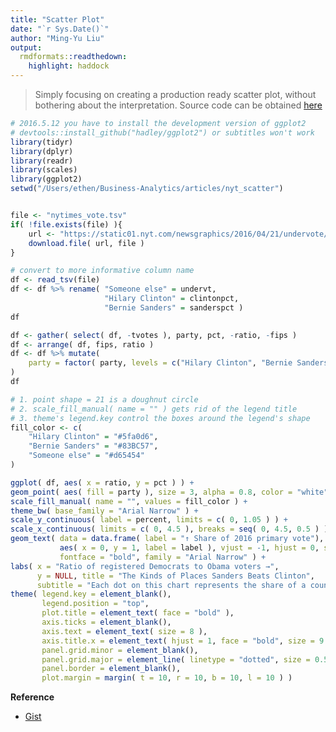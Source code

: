 ```yaml
---
title: "Scatter Plot"
date: "`r Sys.Date()`"
author: "Ming-Yu Liu"
output:
  rmdformats::readthedown:
    highlight: haddock
---
```




> Simply focusing on creating a production ready scatter plot, without bothering about the interpretation. Source code can be obtained [here](https://github.com/ethen8181/Business-Analytics/blob/master/articles/nyt_scatter/nyt_scatter.R)

```r

# 2016.5.12 you have to install the development version of ggplot2
# devtools::install_github("hadley/ggplot2") or subtitles won't work
library(tidyr)
library(dplyr)
library(readr)
library(scales)
library(ggplot2) 
setwd("/Users/ethen/Business-Analytics/articles/nyt_scatter")


file <- "nytimes_vote.tsv"
if( !file.exists(file) ){
	url <- "https://static01.nyt.com/newsgraphics/2016/04/21/undervote/ad8bd3e44231c1091e75621b9f27fe31d116999f/data.tsv"
	download.file( url, file )
}

# convert to more informative column name
df <- read_tsv(file)
df <- df %>% rename( "Someone else" = undervt, 
					 "Hilary Clinton" = clintonpct, 
					 "Bernie Sanders" = sanderspct )
df

df <- gather( select( df, -tvotes ), party, pct, -ratio, -fips )
df <- arrange( df, fips, ratio )
df <- df %>% mutate( 
	party = factor( party, levels = c("Hilary Clinton", "Bernie Sanders", "Someone else" ) )
)
df

```

```r

# 1. point shape = 21 is a doughnut circle
# 2. scale_fill_manual( name = "" ) gets rid of the legend title
# 3. theme's legend.key control the boxes around the legend's shape
fill_color <- c( 
	"Hilary Clinton" = "#5fa0d6",
	"Bernie Sanders" = "#83BC57",
	"Someone else" = "#d65454" 
)

ggplot( df, aes( x = ratio, y = pct ) ) + 
geom_point( aes( fill = party ), size = 3, alpha = 0.8, color = "white", shape = 21 ) + 
scale_fill_manual( name = "", values = fill_color ) +
theme_bw( base_family = "Arial Narrow" ) + 
scale_y_continuous( label = percent, limits = c( 0, 1.05 ) ) +
scale_x_continuous( limits = c( 0, 4.5 ), breaks = seq( 0, 4.5, 0.5 ) ) +
geom_text( data = data.frame( label = "↑ Share of 2016 primary vote"),
		   aes( x = 0, y = 1, label = label ), vjust = -1, hjust = 0, size = 3,
		   fontface = "bold", family = "Arial Narrow" ) + 
labs( x = "Ratio of registered Democrats to Obama voters →", 
	  y = NULL, title = "The Kinds of Places Sanders Beats Clinton",
	  subtitle = "Each dot on this chart represents the share of a county's vote for a candidate in the 2016 Democratic primary" ) +
theme( legend.key = element_blank(), 
	   legend.position = "top",
	   plot.title = element_text( face = "bold" ),
	   axis.ticks = element_blank(),
	   axis.text = element_text( size = 8 ),
	   axis.title.x = element_text( hjust = 1, face = "bold", size = 9 ),
	   panel.grid.minor = element_blank(),
	   panel.grid.major = element_line( linetype = "dotted", size = 0.5 ),
	   panel.border = element_blank(),
	   plot.margin = margin( t = 10, r = 10, b = 10, l = 10 ) )

```

**Reference**

- [Gist](https://gist.github.com/hrbrmstr/4632dc9cefc7566b412ec9945a6c4922)